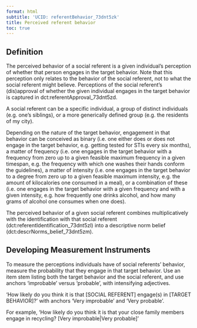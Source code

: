```yaml
---
format: html
subtitle: 'UCID: referentBehavior_73dnt5zk'
title: Perceived referent behavior
toc: true
---
```


## Definition

The perceived behavior of a social referent is a given individual's perception of whether that person engages in the target behavior. Note that this perception only relates to the behavior of the social referent, not to what the social referent might believe. Perceptions of the social referent's (dis)approval of whether the given individual engages in the target behavior is captured in dct:referentApproval_73dnt5zd.

A social referent can be a specific individual, a group of distinct individuals (e.g. one's siblings), or a more generically defined group (e.g. the residents of my city).

Depending on the nature of the target behavior, engagement in that behavior can be conceived as binary (i.e. one either does or does not engage in the target behavior, e.g. getting tested for STIs every six months), a matter of frequency (i.e. one engages in the target behavior with a frequency from zero up to a given feasible maximum frequency in a given timespan, e.g. the frequency with which one washes their hands conform the guidelines), a matter of intensity (i.e. one engages in the target behavior to a degree from zero up to a given feasible maximum intensity, e.g. the amount of kilocalories one consumed in a meal), or a combination of these (i.e. one engages in the target behavior with a given frequency and with a given intensity, e.g. how frequently one drinks alcohol, and how many grams of alcohol one consumes when one does).

The perceived behavior of a given social referent combines multiplicatively with the identification with that social referent (dct:referentIdentification_73dnt5zl) into a descriptive norm belief (dct:descrNorms_belief_73dnt5zm).

## Developing Measurement Instruments

To measure the perceptions individuals have of social referents' behavior, measure the probability that they engage in that target behavior. Use an item stem listing both the target behavior and the social referent, and use anchors 'improbable' versus 'probable', with intensifying adjectives.

'How likely do you think it is that [SOCIAL REFERENT] engage(s) in [TARGET BEHAVIOR]?' with anchors 'Very improbable' and 'Very probable'.

For example, 'How likely do you think it is that your close family members engage in recycling? [Very improbable|Very probable]' 


